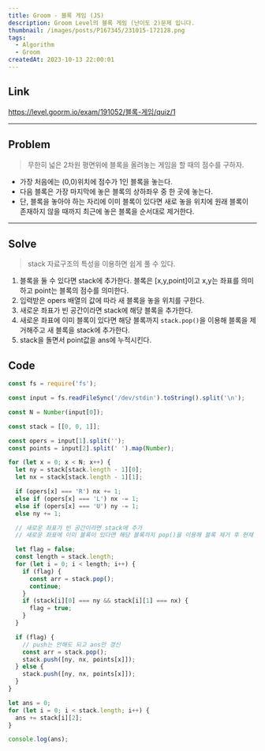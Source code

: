 ```yaml
---
title: Groom - 블록 게임 (JS)
description: Groom Level의 블록 게임 (난이도 2)문제 입니다.
thumbnail: /images/posts/P167345/231015-172128.png
tags:
  - Algorithm
  - Groom
createdAt: 2023-10-13 22:00:01
---
```


## Link

https://level.goorm.io/exam/191052/블록-게임/quiz/1

<hr />

## Problem

> 무한히 넓은 2차원 평면위에 블록을 올려놓는 게임을 할 때의 점수를 구하자.

- 가장 처음에는 (0,0)위치에 점수가 1인 블록을 놓는다.
- 다음 블록은 가장 마지막에 놓은 블록의 상하좌우 중 한 곳에 놓는다.
- 단, 블록을 놓아야 하는 자리에 이미 블록이 있다면 새로 놓을 위치에 원래 블록이 존재하지 않을 때까지 최근에 놓은 블록을 순서대로 제거한다.

<hr />

## Solve

> stack 자료구조의 특성을 이용하면 쉽게 풀 수 있다.

1. 블록을 둘 수 있다면 stack에 추가한다. 블록은 [x,y,point]이고 x,y는 좌표를 의미하고 point는 블록의 점수를 의미한다.
2. 입력받은 opers 배열의 값에 따라 새 블록을 놓을 위치를 구한다.
3. 새로운 좌표가 빈 공간이라면 stack에 해당 블록을 추가한다.
4. 새로운 좌표에 이미 블록이 있다면 해당 블록까지 `stack.pop()`을 이용해 블록을 제거해주고 새 블록을 stack에 추가한다.
5. stack을 돌면서 point값을 ans에 누적시킨다.

## Code

```javascript
const fs = require('fs');

const input = fs.readFileSync('/dev/stdin').toString().split('\n');

const N = Number(input[0]);

const stack = [[0, 0, 1]];

const opers = input[1].split('');
const points = input[2].split(' ').map(Number);

for (let x = 0; x < N; x++) {
  let ny = stack[stack.length - 1][0];
  let nx = stack[stack.length - 1][1];

  if (opers[x] === 'R') nx += 1;
  else if (opers[x] === 'L') nx -= 1;
  else if (opers[x] === 'U') ny -= 1;
  else ny += 1;

  // 새로운 좌표가 빈 공간이라면 stack에 추가
  // 새로운 좌표에 이미 블록이 있다면 해당 블록까지 pop()을 이용해 블록 제거 후 현재 좌표에 블록 새로 추가

  let flag = false;
  const length = stack.length;
  for (let i = 0; i < length; i++) {
    if (flag) {
      const arr = stack.pop();
      continue;
    }
    if (stack[i][0] === ny && stack[i][1] === nx) {
      flag = true;
    }
  }

  if (flag) {
    // push는 안해도 되고 ans만 갱신
    const arr = stack.pop();
    stack.push([ny, nx, points[x]]);
  } else {
    stack.push([ny, nx, points[x]]);
  }
}

let ans = 0;
for (let i = 0; i < stack.length; i++) {
  ans += stack[i][2];
}

console.log(ans);
```
